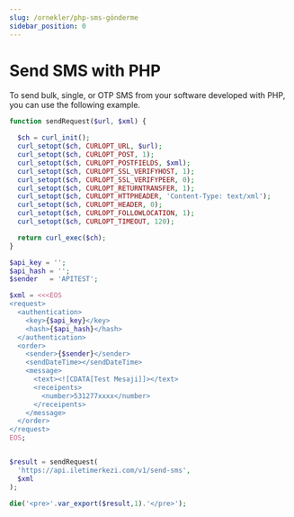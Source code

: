 ```yaml
---
slug: /ornekler/php-sms-gönderme
sidebar_position: 0
---
```


# Send SMS with PHP
To send bulk, single, or OTP SMS from your software developed with PHP, you can use the following example.

```php
function sendRequest($url, $xml) {

  $ch = curl_init();
  curl_setopt($ch, CURLOPT_URL, $url);
  curl_setopt($ch, CURLOPT_POST, 1);
  curl_setopt($ch, CURLOPT_POSTFIELDS, $xml);
  curl_setopt($ch, CURLOPT_SSL_VERIFYHOST, 1);
  curl_setopt($ch, CURLOPT_SSL_VERIFYPEER, 0);
  curl_setopt($ch, CURLOPT_RETURNTRANSFER, 1);
  curl_setopt($ch, CURLOPT_HTTPHEADER, 'Content-Type: text/xml');
  curl_setopt($ch, CURLOPT_HEADER, 0);
  curl_setopt($ch, CURLOPT_FOLLOWLOCATION, 1);
  curl_setopt($ch, CURLOPT_TIMEOUT, 120);

  return curl_exec($ch);
}

$api_key = '';
$api_hash = '';
$sender   = 'APITEST';

$xml = <<<EOS
<request>
  <authentication>
    <key>{$api_key}</key>
    <hash>{$api_hash}</hash>
  </authentication>
  <order>
    <sender>{$sender}</sender>
    <sendDateTime></sendDateTime>
    <message>
      <text><![CDATA[Test Mesaji]]></text>
      <receipents>
        <number>531277xxxx</number>
      </receipents>
    </message>
  </order>
</request>
EOS;


$result = sendRequest(
  'https://api.iletimerkezi.com/v1/send-sms',
  $xml
);

die('<pre>'.var_export($result,1).'</pre>');
```